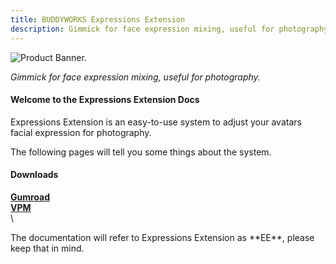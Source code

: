 ```yaml
---
title: BUDDYWORKS Expressions Extension
description: Gimmick for face expression mixing, useful for photography.
---
```


![Product Banner.](./img/banner.png)  

*Gimmick for face expression mixing, useful for photography.*

#### Welcome to the Expressions Extension Docs
Expressions Extension is an easy-to-use system to adjust your avatars facial expression for photography.

The following pages will tell you some things about the system.

#### Downloads
<a href="https://buddyworks.gumroad.com/"><b>Gumroad</b></a>  
<a href="https://repo.buddyworks.wtf/"><b>VPM</b></a>  
\
<Aside>The documentation will refer to Expressions Extension as **EE**, please keep that in mind.</Aside>